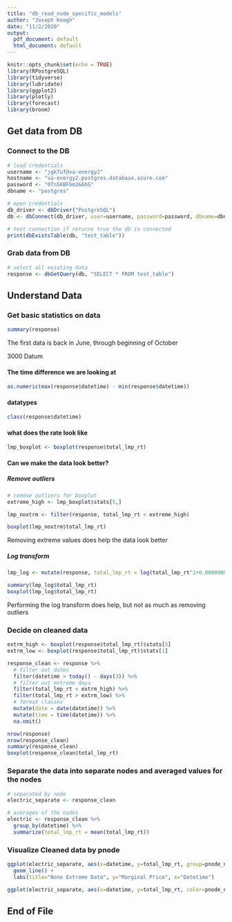 ```yaml
---
title: "db_read_node_specific_models"
author: "Joseph Keogh"
date: "11/2/2020"
output:
  pdf_document: default
  html_document: default
---
```


```r
knitr::opts_chunk$set(echo = TRUE)
library(RPostgreSQL)
library(tidyverse)
library(lubridate)
library(ggplot2)
library(plotly)
library(forecast)
library(broom)
```

## Get data from DB

### Connect to the DB
```r
# load credentials
username <- "jgk7uf@va-energy2"
hostname <- "va-energy2.postgres.database.azure.com"
password <- "0Tn5KBFbm2&6bG"
dbname <- "postgres"

# open credentials
db_driver <- dbDriver("PostgreSQL")
db <- dbConnect(db_driver, user=username, password=password, dbname=dbname, host=hostname)

# test connection if returns true the db is connected
print(dbExistsTable(db, "test_table"))
```


### Grab data from DB
```r
# select all existing data
response <- dbGetQuery(db, "SELECT * FROM test_table")
```

## Understand Data

### Get basic statistics on data
```r
summary(response)
```

The first data is back in June, through beginning of October

3000 Datum

#### The time difference we are looking at
```r
as.numeric(max(response$datetime) - min(response$datetime))
```


#### datatypes
```r
class(response$datetime)
```

#### what does the rate look like
```r
lmp_boxplot <- boxplot(response$total_lmp_rt)
```

#### Can we make the data look better?

##### Remove outliers
```r
# remove outliers for boxplot
extreme_high <- lmp_boxplot$stats[5,]

lmp_noxtrm <- filter(response, total_lmp_rt < extreme_high)

boxplot(lmp_noxtrm$total_lmp_rt)

```

Removing extreme values does help the data look better

##### Log transform
```r
lmp_log <- mutate(response, total_lmp_rt = log(total_lmp_rt^2+0.00000001))

summary(lmp_log$total_lmp_rt)
boxplot(lmp_log$total_lmp_rt)
```

Performing the log transform does help, but not as much as removing outliers

### Decide on cleaned data
```r
extrm_high <- boxplot(response$total_lmp_rt)$stats[5]
extrm_low <- boxplot(response$total_lmp_rt)$stats[1]

response_clean <- response %>%
  # filter out dates
  filter(datetime > today() - days(3)) %>%
  # filter out extreme days
  filter(total_lmp_rt < extrm_high) %>%
  filter(total_lmp_rt > extrm_low) %>%
  # format classes
  mutate(date = date(datetime)) %>%
  mutate(time = time(datetime)) %>%
  na.omit()

nrow(response)
nrow(response_clean)
summary(response_clean)
boxplot(response_clean$total_lmp_rt)
```

### Separate the data into separate nodes and averaged values for the nodes
```r
# separated by node
electric_separate <- response_clean

# averages of the nodes
electric <- response_clean %>%
  group_by(datetime) %>%
  summarize(total_lmp_rt = mean(total_lmp_rt))
```

### Visualize Cleaned data by pnode
```r
ggplot(electric_separate, aes(x=datetime, y=total_lmp_rt, group=pnode_name, color=pnode_name)) + 
  geom_line() + 
  labs(title="None Extreme Data", y="Marginal Price", x="Datetime")
```

```r
ggplot(electric_separate, aes(x=datetime, y=total_lmp_rt, color=pnode_name)) + geom_point() + facet_grid(pnode_name ~ .)
```








## End of File